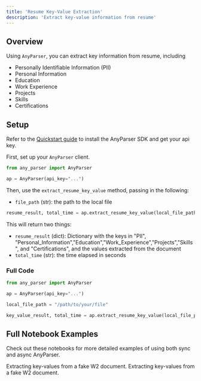 ```yaml
---
title: 'Resume Key-Value Extraction'
description: 'Extract key-value information from resume'
---
```


## Overview
Using `AnyParser`, you can extract key information from resume, including

- Personally Identifiable Information (PII)
- Personal Information
- Education
- Work Experience
- Projects
- Skills
- Certifications

## Setup
Refer to the [Quickstart guide](/quickstart/#setup) to install the AnyParser SDK and get your api key.

First, set up your `AnyParser` client.

```python anyparser_extract_resume_key_value.py
from any_parser import AnyParser

ap = AnyParser(api_key="...")
```

Then, use the `extract_resume_key_value` method, passing in the following:
- `file_path` (str): the path to the local file

```python anyparser_extract_resume_key_value.py
resume_result, total_time = ap.extract_resume_key_value(local_file_path)
```

This will return two things:
- `resume_result` (dict): Dictionary with the keys in "PII", "Personal_Information","Education","Work_Experience","Projects","Skills", and "Certifications",
and the values extracted from the document
- `total_time` (str): the time elapsed in seconds

### Full Code
```python anyparser_extract_resume_key_value.py
from any_parser import AnyParser

ap = AnyParser(api_key="...")

local_file_path = "/path/to/your/file"

key_value_result, total_time = ap.extract_resume_key_value(local_file_path)
```

## Full Notebook Examples

Check out these notebooks for more detailed examples of using both sync and async AnyParser.

<CardGroup cols={2}>
  <Card
    title="AnyParser Sync Example"
    icon="bolt-lightning"
    href="https://github.com/CambioML/any-parser/blob/main/examples/pdf_to_key_value.ipynb"
  >
    Extracting key-values from a fake W2 document.
  </Card>
  <Card
    title="AnyParser Async Example"
    icon="rotate"
    href="https://github.com/CambioML/any-parser/blob/main/examples/async_pdf_to_key_value.ipynb"
  >
    Extracting key-values from a fake W2 document.
  </Card>
</CardGroup>


